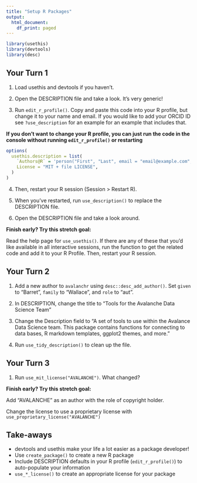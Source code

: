 ```yaml
---
title: "Setup R Packages"
output:
  html_document:
    df_print: paged
---
```


```r
library(usethis)
library(devtools)
library(desc)
```

## Your Turn 1

1. Load usethis and devtools if you haven't.

2. Open the DESCRIPTION file and take a look. It's very generic!

3. Run `edit_r_profile()`. Copy and paste this code into your R profile, but change it to your name and email. If you would like to add your ORCID ID see `?use_description` for an example for an example that includes that.

**If you don't want to change your R profile, you can just run the code in the console without running `edit_r_profile()` or restarting**

```r
options(
  usethis.description = list(
    `Authors@R` = 'person("First", "Last", email = "email@example.com", role = c("aut", "cre"))',
    License = "MIT + file LICENSE",
  )
)
```

4. Then, restart your R session (Session > Restart R). 

5. When you've restarted, run `use_description()` to replace the DESCRIPTION file.

6. Open the DESCRIPTION file and take a look around.

**Finish early? Try this stretch goal:**

Read the help page for `use_usethis()`. If there are any of these that you'd like available in all interactive sessions, run the function to get the related code and add it to your R Profile. Then, restart your R session.

## Your Turn 2

1. Add a new author to `avalanchr` using `desc::desc_add_author()`. Set `given` to "Barret", `family` to "Wallace", and `role` to "aut". 

2. In DESCRIPTION, change the title to "Tools for the Avalanche Data Science Team"

3. Change the Description field to "A set of tools to use within the Avalance Data Science team. This package contains functions for connecting to data bases, R markdown templates, ggplot2 themes, and more."

4. Run `use_tidy_description()` to clean up the file. 

## Your Turn 3

1. Run `use_mit_license("AVALANCHE")`. What changed?

**Finish early? Try this stretch goal:**

Add "AVALANCHE" as an author with the role of copyright holder.

Change the license to use a proprietary license with `use_proprietary_license("AVALANCHE")`

## Take-aways

* devtools and usethis make your life a lot easier as a package developer!
* Use `create_package()` to create a new R package
* Include DESCRIPTION defaults in your R profile (`edit_r_profile()`) to auto-populate your information
* `use_*_license()` to create an appropriate license for your package

